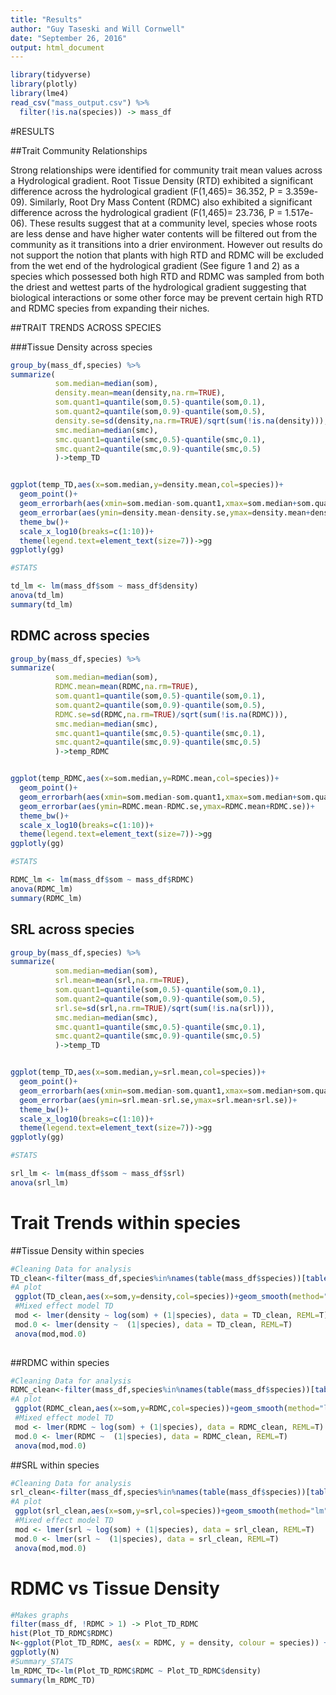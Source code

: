 ```yaml
---
title: "Results"
author: "Guy Taseski and Will Cornwell"
date: "September 26, 2016"
output: html_document
---
```


```r
library(tidyverse)
library(plotly)
library(lme4)
read_csv("mass_output.csv") %>%
  filter(!is.na(species)) -> mass_df
```
#RESULTS

##Trait Community Relationships

Strong relationships were identified for community trait mean values across a Hydrological gradient. Root Tissue Density (RTD) exhibited a significant difference across the hydrological gradient (F(1,465)= 36.352, P = 3.359e-09). Similarly, Root Dry Mass Content (RDMC) also exhibited a significant difference across the hydrological gradient (F(1,465)= 23.736, P = 1.517e-06). These results suggest that at a community level, species whose roots are less dense and have higher water contents will be filtered out from the community as it transitions into a drier environment. However out results do not support the notion that plants with high RTD and RDMC will be excluded from the wet end of the hydrological gradient (See figure 1 and 2) as a species which possessed both high RTD and RDMC was sampled from both the driest and wettest parts of the hydrological gradient suggesting that biological interactions or some other force may be prevent certain high RTD and RDMC species from expanding their niches. 



##TRAIT TRENDS ACROSS SPECIES

###Tissue Density across species

```r
group_by(mass_df,species) %>%
summarize(
          som.median=median(som),
          density.mean=mean(density,na.rm=TRUE),
          som.quant1=quantile(som,0.5)-quantile(som,0.1),
          som.quant2=quantile(som,0.9)-quantile(som,0.5),
          density.se=sd(density,na.rm=TRUE)/sqrt(sum(!is.na(density))),
          smc.median=median(smc),
          smc.quant1=quantile(smc,0.5)-quantile(smc,0.1),
          smc.quant2=quantile(smc,0.9)-quantile(smc,0.5)
          )->temp_TD    


ggplot(temp_TD,aes(x=som.median,y=density.mean,col=species))+
  geom_point()+
  geom_errorbarh(aes(xmin=som.median-som.quant1,xmax=som.median+som.quant2,y=density.mean))+
  geom_errorbar(aes(ymin=density.mean-density.se,ymax=density.mean+density.se))+
  theme_bw()+
  scale_x_log10(breaks=c(1:10))+ 
  theme(legend.text=element_text(size=7))->gg
ggplotly(gg)

#STATS

td_lm <- lm(mass_df$som ~ mass_df$density)
anova(td_lm)
summary(td_lm)
```

## RDMC across species

```r
group_by(mass_df,species) %>%
summarize(
          som.median=median(som),
          RDMC.mean=mean(RDMC,na.rm=TRUE),
          som.quant1=quantile(som,0.5)-quantile(som,0.1),
          som.quant2=quantile(som,0.9)-quantile(som,0.5),
          RDMC.se=sd(RDMC,na.rm=TRUE)/sqrt(sum(!is.na(RDMC))),
          smc.median=median(smc),
          smc.quant1=quantile(smc,0.5)-quantile(smc,0.1),
          smc.quant2=quantile(smc,0.9)-quantile(smc,0.5)
          )->temp_RDMC    


ggplot(temp_RDMC,aes(x=som.median,y=RDMC.mean,col=species))+
  geom_point()+
  geom_errorbarh(aes(xmin=som.median-som.quant1,xmax=som.median+som.quant2,y=RDMC.mean))+
  geom_errorbar(aes(ymin=RDMC.mean-RDMC.se,ymax=RDMC.mean+RDMC.se))+
  theme_bw()+
  scale_x_log10(breaks=c(1:10))+ 
  theme(legend.text=element_text(size=7))->gg
ggplotly(gg)

#STATS

RDMC_lm <- lm(mass_df$som ~ mass_df$RDMC)
anova(RDMC_lm)
summary(RDMC_lm)

```

## SRL across species

```r
group_by(mass_df,species) %>%
summarize(
          som.median=median(som),
          srl.mean=mean(srl,na.rm=TRUE),
          som.quant1=quantile(som,0.5)-quantile(som,0.1),
          som.quant2=quantile(som,0.9)-quantile(som,0.5),
          srl.se=sd(srl,na.rm=TRUE)/sqrt(sum(!is.na(srl))),
          smc.median=median(smc),
          smc.quant1=quantile(smc,0.5)-quantile(smc,0.1),
          smc.quant2=quantile(smc,0.9)-quantile(smc,0.5)
          )->temp_TD    


ggplot(temp_TD,aes(x=som.median,y=srl.mean,col=species))+
  geom_point()+
  geom_errorbarh(aes(xmin=som.median-som.quant1,xmax=som.median+som.quant2,y=srl.mean))+
  geom_errorbar(aes(ymin=srl.mean-srl.se,ymax=srl.mean+srl.se))+
  theme_bw()+
  scale_x_log10(breaks=c(1:10))+ 
  theme(legend.text=element_text(size=7))->gg
ggplotly(gg)

#STATS

srl_lm <- lm(mass_df$som ~ mass_df$srl)
anova(srl_lm)
```


# Trait Trends within species

##Tissue Density within species

```r
#Cleaning Data for analysis
TD_clean<-filter(mass_df,species%in%names(table(mass_df$species))[table(mass_df$species)>11])
#A plot
 ggplot(TD_clean,aes(x=som,y=density,col=species))+geom_smooth(method="lm",se=F)+scale_x_log10()
 #Mixed effect model TD
 mod <- lmer(density ~ log(som) + (1|species), data = TD_clean, REML=T)
 mod.0 <- lmer(density ~  (1|species), data = TD_clean, REML=T)
 anova(mod,mod.0)
  
```

##RDMC within species

```r
#Cleaning Data for analysis
RDMC_clean<-filter(mass_df,species%in%names(table(mass_df$species))[table(mass_df$species)>11])
#A plot
 ggplot(RDMC_clean,aes(x=som,y=RDMC,col=species))+geom_smooth(method="lm",se=F)+scale_x_log10()
 #Mixed effect model TD
 mod <- lmer(RDMC ~ log(som) + (1|species), data = RDMC_clean, REML=T)
 mod.0 <- lmer(RDMC ~  (1|species), data = RDMC_clean, REML=T)
 anova(mod,mod.0)
```

##SRL within species

```r
#Cleaning Data for analysis
srl_clean<-filter(mass_df,species%in%names(table(mass_df$species))[table(mass_df$species)>11])
#A plot
 ggplot(srl_clean,aes(x=som,y=srl,col=species))+geom_smooth(method="lm",se=F)+scale_x_log10()
 #Mixed effect model TD
 mod <- lmer(srl ~ log(som) + (1|species), data = srl_clean, REML=T)
 mod.0 <- lmer(srl ~  (1|species), data = srl_clean, REML=T)
 anova(mod,mod.0)

```

# RDMC vs Tissue Density

```r
#Makes graphs
filter(mass_df, !RDMC > 1) -> Plot_TD_RDMC
hist(Plot_TD_RDMC$RDMC)
N<-ggplot(Plot_TD_RDMC, aes(x = RDMC, y = density, colour = species)) + geom_point() + geom_abline()
ggplotly(N)
#Summary_STATS
lm_RDMC_TD<-lm(Plot_TD_RDMC$RDMC ~ Plot_TD_RDMC$density)
summary(lm_RDMC_TD)
```


